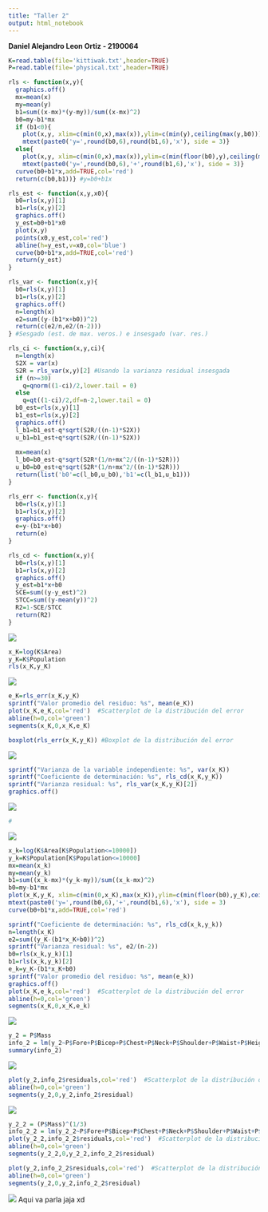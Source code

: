 ```yaml
---
title: "Taller 2"
output: html_notebook
---
```


**Daniel Alejandro Leon Ortiz - 2190064**
```r
K=read.table(file='kittiwak.txt',header=TRUE)
P=read.table(file='physical.txt',header=TRUE)

rls <- function(x,y){
  graphics.off()
  mx=mean(x)
  my=mean(y)
  b1=sum((x-mx)*(y-my))/sum((x-mx)^2)
  b0=my-b1*mx
  if (b1<0){
    plot(x,y, xlim=c(min(0,x),max(x)),ylim=c(min(y),ceiling(max(y,b0))))
    mtext(paste0('y=',round(b0,6),round(b1,6),'x'), side = 3)}
  else{
    plot(x,y, xlim=c(min(0,x),max(x)),ylim=c(min(floor(b0),y),ceiling(max(y))))
    mtext(paste0('y=',round(b0,6),'+',round(b1,6),'x'), side = 3)}
  curve(b0+b1*x,add=TRUE,col='red')
  return(c(b0,b1))} #y=b0+b1x

rls_est <- function(x,y,x0){
  b0=rls(x,y)[1]
  b1=rls(x,y)[2]
  graphics.off()
  y_est=b0+b1*x0
  plot(x,y)
  points(x0,y_est,col='red')
  abline(h=y_est,v=x0,col='blue')
  curve(b0+b1*x,add=TRUE,col='red')
  return(y_est)
}

rls_var <- function(x,y){
  b0=rls(x,y)[1]
  b1=rls(x,y)[2]
  graphics.off()
  n=length(x)
  e2=sum((y-(b1*x+b0))^2)
  return(c(e2/n,e2/(n-2))) 
} #Sesgado (est. de max. veros.) e insesgado (var. res.)

rls_ci <- function(x,y,ci){
  n=length(x)
  S2X = var(x)
  S2R = rls_var(x,y)[2] #Usando la varianza residual insesgada
  if (n>=30)
    q=qnorm((1-ci)/2,lower.tail = 0)
  else
    q=qt((1-ci)/2,df=n-2,lower.tail = 0)
  b0_est=rls(x,y)[1]
  b1_est=rls(x,y)[2]
  graphics.off()
  l_b1=b1_est-q*sqrt(S2R/((n-1)*S2X))
  u_b1=b1_est+q*sqrt(S2R/((n-1)*S2X))
  
  mx=mean(x)
  l_b0=b0_est-q*sqrt(S2R*(1/n+mx^2/((n-1)*S2R)))
  u_b0=b0_est+q*sqrt(S2R*(1/n+mx^2/((n-1)*S2R)))
  return(list('b0'=c(l_b0,u_b0),'b1'=c(l_b1,u_b1)))
}

rls_err <- function(x,y){
  b0=rls(x,y)[1]
  b1=rls(x,y)[2]
  graphics.off()
  e=y-(b1*x+b0)
  return(e)
}

rls_cd <- function(x,y){
  b0=rls(x,y)[1]
  b1=rls(x,y)[2]
  graphics.off()
  y_est=b1*x+b0
  SCE=sum((y-y_est)^2)
  STCC=sum((y-mean(y))^2)
  R2=1-SCE/STCC
  return(R2)
}


```
![](p1.png)
```r
x_K=log(K$Area)
y_K=K$Population
rls(x_K,y_K)
```
![](p1a.png)
```r
e_K=rls_err(x_K,y_K)
sprintf("Valor promedio del residuo: %s", mean(e_K))
plot(x_K,e_K,col='red')  #Scatterplot de la distribución del error
abline(h=0,col='green')
segments(x_K,0,x_K,e_K)  
```
```r
boxplot(rls_err(x_K,y_K)) #Boxplot de la distribución del error
```
![](p1b.png)
```r
sprintf("Varianza de la variable independiente: %s", var(x_K))
sprintf("Coeficiente de determinación: %s", rls_cd(x_K,y_K))
sprintf("Varianza residual: %s", rls_var(x_K,y_K)[2])
graphics.off()
```
![](p1c.png)
```r
#
```
![](p1d.png)
```r
x_k=log(K$Area[K$Population<=10000])
y_k=K$Population[K$Population<=10000]
mx=mean(x_k)
my=mean(y_k)
b1=sum((x_k-mx)*(y_k-my))/sum((x_k-mx)^2)
b0=my-b1*mx
plot(x_K,y_K, xlim=c(min(0,x_K),max(x_K)),ylim=c(min(floor(b0),y_K),ceiling(max(y_K))))
mtext(paste0('y=',round(b0,6),'+',round(b1,6),'x'), side = 3)
curve(b0+b1*x,add=TRUE,col='red')
```
```r
sprintf("Coeficiente de determinación: %s", rls_cd(x_k,y_k))
n=length(x_K)
e2=sum((y_K-(b1*x_K+b0))^2)
sprintf("Varianza residual: %s", e2/(n-2))
b0=rls(x_k,y_k)[1]
b1=rls(x_k,y_k)[2]
e_k=y_K-(b1*x_K+b0)
sprintf("Valor promedio del residuo: %s", mean(e_k))
graphics.off()
plot(x_K,e_k,col='red')  #Scatterplot de la distribución del error
abline(h=0,col='green')
segments(x_K,0,x_K,e_k)  
```

![](p2.png)
```r
y_2 = P$Mass
info_2 = lm(y_2~P$Fore+P$Bicep+P$Chest+P$Neck+P$Shoulder+P$Waist+P$Height+P$Calf+P$Thigh+P$Head)
summary(info_2)
```
![](p2a.png)
```r
plot(y_2,info_2$residuals,col='red')  #Scatterplot de la distribución del error
abline(h=0,col='green')
segments(y_2,0,y_2,info_2$residual) 
```
![](p2b.png)
```r
y_2_2 = (P$Mass)^(1/3)
info_2_2 = lm(y_2_2~P$Fore+P$Bicep+P$Chest+P$Neck+P$Shoulder+P$Waist+P$Height+P$Calf+P$Thigh+P$Head)
plot(y_2_2,info_2_2$residuals,col='red')  #Scatterplot de la distribución del error
abline(h=0,col='green')
segments(y_2_2,0,y_2_2,info_2_2$residual)
```

```r
plot(y_2,info_2_2$residuals,col='red')  #Scatterplot de la distribución del error
abline(h=0,col='green')
segments(y_2,0,y_2,info_2_2$residual)
```

![](p2c.png)
Aqui va parla jaja xd